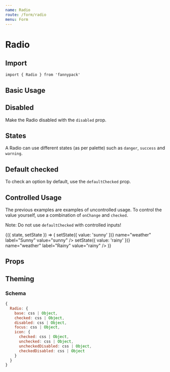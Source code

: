 ```yaml
---
name: Radio
route: /form/radio
menu: Form
---
```



# Radio

## Import

`import { Radio } from 'fannypack'`

## Basic Usage

<Playground>
  <Radio name="weather" label="Sunny" value="sunny" />
  <Radio name="weather" label="Windy" value="windy" />
</Playground>

## Disabled

Make the Radio disabled with the `disabled` prop.

<Playground>
  <Radio disabled name="hasFannypack" label="Yes" value={true} />
  <Radio checked disabled name="hasFannypack" label="No" value={false} />
</Playground>

## States

A Radio can use different states (as per palette) such as `danger`, `success` and `warning`.

<Playground>
  <Radio state="danger" name="weather" label="Sunny" value="sunny" />
  <Radio state="success" name="weather" label="Rainy" value="rainy" />
  <Radio state="warning" name="weather" label="Windy" value="windy" />
  <Radio state="primary" name="weather" label="Overcast" value="overcast" />
</Playground>

## Default checked

To check an option by default, use the `defaultChecked` prop.

<Playground>
  <Radio name="weather" label="Sunny" value="sunny" />
  <Radio defaultChecked name="weather" label="Rainy" value="rainy" />
  <Radio name="weather" label="Windy" value="windy" />
  <Radio name="weather" label="Overcast" value="overcast" />
</Playground>

## Controlled Usage

The previous examples are examples of uncontrolled usage. To control the value yourself, use a combination of `onChange` and `checked`.

Note: Do not use `defaultChecked` with controlled inputs!

<Playground>
  <Component initialState={{ value: 'rainy' }}>
    {({ state, setState }) => (
      <Fragment>
        <Radio checked={state.value === 'sunny'} onChange={() => setState({ value: 'sunny' })} name="weather" label="Sunny" value="sunny"  />
        <Radio checked={state.value === 'rainy'} onChange={() => setState({ value: 'rainy' })} name="weather" label="Rainy" value="rainy" />
      </Fragment>
    )}
  </Component>
</Playground>

## Props

<PropsTable component={Radio} />

## Theming

### Schema

```jsx
{
  Radio: {
    base: css | Object,
    checked: css | Object,
    disabled: css | Object,
    focus: css | Object,
    icon: {
      checked: css | Object,
      unchecked: css | Object,
      uncheckedDisabled: css | Object,
      checkedDisabled: css | Object
    }
  }
}
```
